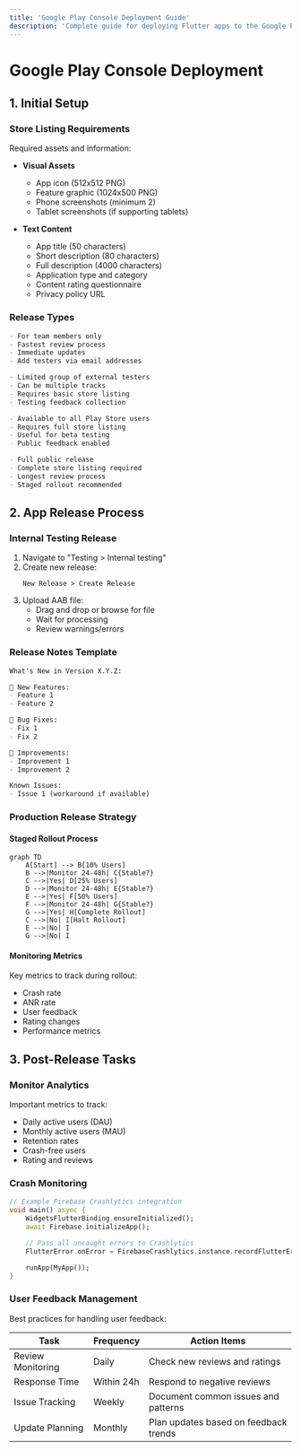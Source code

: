 ```yaml
---
title: 'Google Play Console Deployment Guide'
description: 'Complete guide for deploying Flutter apps to the Google Play Console, including testing strategies and post-release monitoring'
---
```


# Google Play Console Deployment

## 1. Initial Setup

### Store Listing Requirements

Required assets and information:

- **Visual Assets**
  - App icon (512x512 PNG)
  - Feature graphic (1024x500 PNG)
  - Phone screenshots (minimum 2)
  - Tablet screenshots (if supporting tablets)

- **Text Content**
  - App title (50 characters)
  - Short description (80 characters)
  - Full description (4000 characters)
  - Application type and category
  - Content rating questionnaire
  - Privacy policy URL

### Release Types

<CodeGroup>

```md Internal Testing
- For team members only
- Fastest review process
- Immediate updates
- Add testers via email addresses
```

```md Closed Testing
- Limited group of external testers
- Can be multiple tracks
- Requires basic store listing
- Testing feedback collection
```

```md Open Testing
- Available to all Play Store users
- Requires full store listing
- Useful for beta testing
- Public feedback enabled
```

```md Production
- Full public release
- Complete store listing required
- Longest review process
- Staged rollout recommended
```

</CodeGroup>

## 2. App Release Process

### Internal Testing Release

1. Navigate to "Testing > Internal testing"
2. Create new release:
   ```
   New Release > Create Release
   ```
3. Upload AAB file:
   - Drag and drop or browse for file
   - Wait for processing
   - Review warnings/errors

### Release Notes Template

```markdown
What's New in Version X.Y.Z:

🚀 New Features:
- Feature 1
- Feature 2

🐛 Bug Fixes:
- Fix 1
- Fix 2

🔧 Improvements:
- Improvement 1
- Improvement 2

Known Issues:
- Issue 1 (workaround if available)
```

### Production Release Strategy

#### Staged Rollout Process

```mermaid
graph TD
    A[Start] --> B[10% Users]
    B -->|Monitor 24-48h| C{Stable?}
    C -->|Yes| D[25% Users]
    D -->|Monitor 24-48h| E{Stable?}
    E -->|Yes| F[50% Users]
    F -->|Monitor 24-48h| G{Stable?}
    G -->|Yes| H[Complete Rollout]
    C -->|No| I[Halt Rollout]
    E -->|No| I
    G -->|No| I
```

#### Monitoring Metrics

Key metrics to track during rollout:
- Crash rate
- ANR rate
- User feedback
- Rating changes
- Performance metrics

## 3. Post-Release Tasks

### Monitor Analytics

Important metrics to track:
- Daily active users (DAU)
- Monthly active users (MAU)
- Retention rates
- Crash-free users
- Rating and reviews

### Crash Monitoring

```dart
// Example Firebase Crashlytics integration
void main() async {
    WidgetsFlutterBinding.ensureInitialized();
    await Firebase.initializeApp();

    // Pass all uncaught errors to Crashlytics
    FlutterError.onError = FirebaseCrashlytics.instance.recordFlutterError;

    runApp(MyApp());
}
```

### User Feedback Management

Best practices for handling user feedback:

| Task | Frequency | Action Items |
| --- | --- | --- |
| Review Monitoring | Daily | Check new reviews and ratings |
| Response Time | Within 24h | Respond to negative reviews |
| Issue Tracking | Weekly | Document common issues and patterns |
| Update Planning | Monthly | Plan updates based on feedback trends |